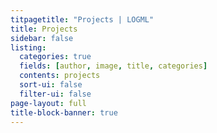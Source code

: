 ```yaml
---
titpagetitle: "Projects | LOGML"
title: Projects
sidebar: false
listing:
  categories: true
  fields: [author, image, title, categories]
  contents: projects
  sort-ui: false
  filter-ui: false
page-layout: full
title-block-banner: true 
---
```


